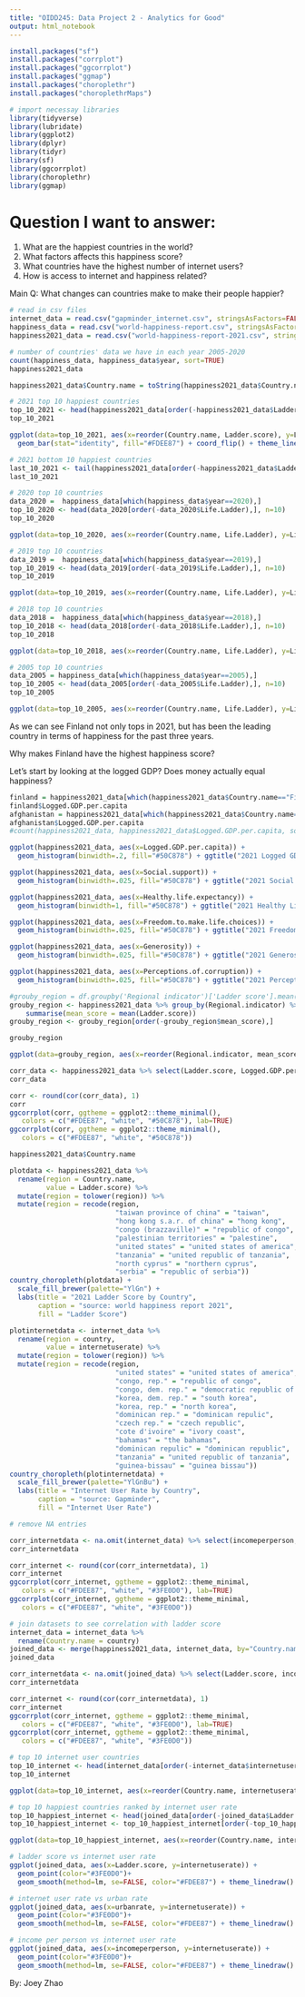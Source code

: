 ```yaml
---
title: "OIDD245: Data Project 2 - Analytics for Good"
output: html_notebook
---
```


```r
install.packages("sf")
install.packages("corrplot")
install.packages("ggcorrplot")
install.packages("ggmap")
install.packages("choroplethr")
install.packages("choroplethrMaps")

# import necessay libraries
library(tidyverse)
library(lubridate)
library(ggplot2)
library(dplyr)
library(tidyr)
library(sf)
library(ggcorrplot)
library(choroplethr)
library(ggmap)
```
# Question I want to answer:
1. What are the happiest countries in the world?
2. What factors affects this happiness score?
3. What countries have the highest number of internet users?
4. How is access to internet and happiness related?

Main Q: What changes can countries make to make their people happier?
```r
# read in csv files 
internet_data = read.csv("gapminder_internet.csv", stringsAsFactors=FALSE)
happiness_data = read.csv("world-happiness-report.csv", stringsAsFactors=FALSE)
happiness2021_data = read.csv("world-happiness-report-2021.csv", stringsAsFactors=FALSE)
```

```r
# number of countries' data we have in each year 2005-2020
count(happiness_data, happiness_data$year, sort=TRUE)
happiness2021_data
```

```r
happiness2021_data$Country.name = toString(happiness2021_data$Country.name)
```

```r
# 2021 top 10 happiest countries
top_10_2021 <- head(happiness2021_data[order(-happiness2021_data$Ladder.score),], n=10)
top_10_2021

ggplot(data=top_10_2021, aes(x=reorder(Country.name, Ladder.score), y=Ladder.score)) +
  geom_bar(stat="identity", fill="#FDEE87") + coord_flip() + theme_linedraw() + ggtitle("2021 Top 10 Happiest Countries") + xlab("Countries") + ylab("Ladder Score")
```
```r
# 2021 bottom 10 happiest countries
last_10_2021 <- tail(happiness2021_data[order(-happiness2021_data$Ladder.score),], n=10)
last_10_2021
```

```r
# 2020 top 10 countries
data_2020 =  happiness_data[which(happiness_data$year==2020),]
top_10_2020 <- head(data_2020[order(-data_2020$Life.Ladder),], n=10)
top_10_2020

ggplot(data=top_10_2020, aes(x=reorder(Country.name, Life.Ladder), y=Life.Ladder)) + geom_bar(stat="identity", fill="#FDEE87") + coord_flip() + theme_linedraw() + ggtitle("2020 Top 10 Happiest Countries") + xlab("Countries") + ylab("Ladder Score")
```

```r
# 2019 top 10 countries
data_2019 =  happiness_data[which(happiness_data$year==2019),]
top_10_2019 <- head(data_2019[order(-data_2019$Life.Ladder),], n=10)
top_10_2019

ggplot(data=top_10_2019, aes(x=reorder(Country.name, Life.Ladder), y=Life.Ladder)) + geom_bar(stat="identity", fill="#FDEE87") + coord_flip() + theme_linedraw() + ggtitle("2019 Top 10 Happiest Countries") + xlab("Countries") + ylab("Ladder Score")
```

```r
# 2018 top 10 countries
data_2018 =  happiness_data[which(happiness_data$year==2018),]
top_10_2018 <- head(data_2018[order(-data_2018$Life.Ladder),], n=10)
top_10_2018

ggplot(data=top_10_2018, aes(x=reorder(Country.name, Life.Ladder), y=Life.Ladder)) + geom_bar(stat="identity", fill="#FDEE87") + coord_flip() + theme_linedraw() + ggtitle("2018 Top 10 Happiest Countries") + xlab("Countries") + ylab("Ladder Score")
```

```r
# 2005 top 10 countries
data_2005 = happiness_data[which(happiness_data$year==2005),]
top_10_2005 <- head(data_2005[order(-data_2005$Life.Ladder),], n=10)
top_10_2005

ggplot(data=top_10_2005, aes(x=reorder(Country.name, Life.Ladder), y=Life.Ladder)) + geom_bar(stat="identity", fill="#FDEE87") + coord_flip() + theme_linedraw() + ggtitle("2005 Top 10 Happiest Countries") + xlab("Countries") + ylab("Ladder Score")
```

As we can see Finland not only tops in 2021, but has been the leading country in terms of happiness for the past three years.

Why makes Finland have the highest happiness score? 

Let's start by looking at the logged GDP? Does money actually equal happiness?
```r
finland = happiness2021_data[which(happiness2021_data$Country.name=="Finland"),]
finland$Logged.GDP.per.capita
afghanistan = happiness2021_data[which(happiness2021_data$Country.name=="Afghanistan"),]
afghanistan$Logged.GDP.per.capita
#count(happiness2021_data, happiness2021_data$Logged.GDP.per.capita, sort=TRUE)

ggplot(happiness2021_data, aes(x=Logged.GDP.per.capita)) + 
  geom_histogram(binwidth=.2, fill="#50C878") + ggtitle("2021 Logged GDP") + xlab("Logged GDP per capita") + ylab("Country Count") + geom_vline(data=finland, aes(xintercept=Logged.GDP.per.capita, color="#E13F2A"),linetype="solid") + geom_vline(data=afghanistan, aes(xintercept=Logged.GDP.per.capita, color="#3FE0D0"),linetype="solid") +scale_color_discrete(name = "Legend", labels = c("Afghanistan", "Finland")) + theme_linedraw() 
```

```r
ggplot(happiness2021_data, aes(x=Social.support)) + 
  geom_histogram(binwidth=.025, fill="#50C878") + ggtitle("2021 Social Support") + xlab("Social Support") + ylab("Country Count") + geom_vline(data=finland, aes(xintercept=Social.support, color="#E13F2A"),linetype="solid") + geom_vline(data=afghanistan, aes(xintercept=Social.support, color="#3FE0D0"),linetype="solid") +scale_color_discrete(name = "Legend", labels = c("Afghanistan", "Finland")) +theme_linedraw() 
```
```r
ggplot(happiness2021_data, aes(x=Healthy.life.expectancy)) + 
  geom_histogram(binwidth=1, fill="#50C878") + ggtitle("2021 Healthy Life Expectancy") + xlab("Healthy Life Expectancy") + ylab("Country Count") + geom_vline(data=finland, aes(xintercept=Healthy.life.expectancy, color="#E13F2A"),linetype="solid") + geom_vline(data=afghanistan, aes(xintercept=Healthy.life.expectancy, color="#3FE0D0"),linetype="solid") +scale_color_discrete(name = "Legend", labels = c("Afghanistan", "Finland")) +theme_linedraw() 
```

```r
ggplot(happiness2021_data, aes(x=Freedom.to.make.life.choices)) + 
  geom_histogram(binwidth=.025, fill="#50C878") + ggtitle("2021 Freedom to Make Life Choices") + xlab("Freedom to Make Life Choices") + ylab("Country Count") + geom_vline(data=finland, aes(xintercept=Freedom.to.make.life.choices, color="#E13F2A"),linetype="solid") + geom_vline(data=afghanistan, aes(xintercept=Freedom.to.make.life.choices, color="#3FE0D0"),linetype="solid") +scale_color_discrete(name = "Legend", labels = c("Afghanistan", "Finland")) +theme_linedraw() 
```

```r
ggplot(happiness2021_data, aes(x=Generosity)) + 
  geom_histogram(binwidth=.025, fill="#50C878") + ggtitle("2021 Generosity") + xlab("Generosity") + ylab("Country Count") + geom_vline(data=finland, aes(xintercept=Generosity, color="#E13F2A"),linetype="solid") + geom_vline(data=afghanistan, aes(xintercept=Generosity, color="#3FE0D0"),linetype="solid") +scale_color_discrete(name = "Legend", labels = c("Afghanistan", "Finland")) +theme_linedraw() 
```

```r
ggplot(happiness2021_data, aes(x=Perceptions.of.corruption)) + 
  geom_histogram(binwidth=.025, fill="#50C878") + ggtitle("2021 Perceptions of Corruption") + xlab("Perceptions of Corruption") + ylab("Country Count") + geom_vline(data=finland, aes(xintercept=Perceptions.of.corruption, color="#E13F2A"),linetype="solid") + geom_vline(data=afghanistan, aes(xintercept=Perceptions.of.corruption, color="#3FE0D0"),linetype="solid") +scale_color_discrete(name = "Legend", labels = c("Afghanistan", "Finland")) +theme_linedraw() 
```

```r
#grouby_region = df.groupby('Regional indicator')['Ladder score'].mean().reset_index().sort_values('Ladder score')
grouby_region <- happiness2021_data %>% group_by(Regional.indicator) %>%
	summarise(mean_score = mean(Ladder.score))
grouby_region <- grouby_region[order(-grouby_region$mean_score),]

grouby_region

ggplot(data=grouby_region, aes(x=reorder(Regional.indicator, mean_score), y=mean_score)) + geom_bar(stat="identity", fill="#FDEE87") + coord_flip() + theme_linedraw() + ggtitle("Regions Ranked by Happiness") + xlab("Regions") + ylab("Avg. Ladder Score")
```
```r
corr_data <- happiness2021_data %>% select(Ladder.score, Logged.GDP.per.capita, Social.support, Healthy.life.expectancy, Freedom.to.make.life.choices, Generosity, Perceptions.of.corruption)
corr_data

corr <- round(cor(corr_data), 1)
corr
ggcorrplot(corr, ggtheme = ggplot2::theme_minimal(),
   colors = c("#FDEE87", "white", "#50C878"), lab=TRUE) 
ggcorrplot(corr, ggtheme = ggplot2::theme_minimal(),
   colors = c("#FDEE87", "white", "#50C878")) 
```
```r
happiness2021_data$Country.name
```

```r
plotdata <- happiness2021_data %>%
  rename(region = Country.name,
         value = Ladder.score) %>%
  mutate(region = tolower(region)) %>%
  mutate(region = recode(region,
                          "taiwan province of china" = "taiwan",
                          "hong kong s.a.r. of china" = "hong kong",
                          "congo (brazzaville)" = "republic of congo",
                          "palestinian territories" = "palestine",
                          "united states" = "united states of america",
                          "tanzania" = "united republic of tanzania",
                          "north cyprus" = "northern cyprus",
                          "serbia" = "republic of serbia"))
country_choropleth(plotdata) + 
  scale_fill_brewer(palette="YlGn") +
  labs(title = "2021 Ladder Score by Country",
       caption = "source: world happiness report 2021",
       fill = "Ladder Score")
```

```r
plotinternetdata <- internet_data %>%
  rename(region = country,
         value = internetuserate) %>%
  mutate(region = tolower(region)) %>%
  mutate(region = recode(region,
                          "united states" = "united states of america",
                          "congo, rep." = "republic of congo",
                          "congo, dem. rep." = "democratic republic of the congo",
                          "korea, dem. rep." = "south korea",
                          "korea, rep." = "north korea",
                          "dominican rep." = "dominican repulic",
                          "czech rep." = "czech republic",
                          "cote d'ivoire" = "ivory coast",
                          "bahamas" = "the bahamas",
                          "dominican repulic" = "dominican republic",
                          "tanzania" = "united republic of tanzania",
                          "guinea-bissau" = "guinea bissau"))
country_choropleth(plotinternetdata) + 
  scale_fill_brewer(palette="YlGnBu") +
  labs(title = "Internet User Rate by Country",
       caption = "source: Gapminder",
       fill = "Internet User Rate")
```

```r
# remove NA entries

corr_internetdata <- na.omit(internet_data) %>% select(incomeperperson, internetuserate, urbanrate)
corr_internetdata

corr_internet <- round(cor(corr_internetdata), 1)
corr_internet
ggcorrplot(corr_internet, ggtheme = ggplot2::theme_minimal,
   colors = c("#FDEE87", "white", "#3FE0D0"), lab=TRUE)
ggcorrplot(corr_internet, ggtheme = ggplot2::theme_minimal,
   colors = c("#FDEE87", "white", "#3FE0D0"))
```

```r
# join datasets to see correlation with ladder score
internet_data = internet_data %>% 
  rename(Country.name = country)
joined_data <- merge(happiness2021_data, internet_data, by="Country.name")
joined_data

corr_internetdata <- na.omit(joined_data) %>% select(Ladder.score, incomeperperson, internetuserate, urbanrate)
corr_internetdata

corr_internet <- round(cor(corr_internetdata), 1)
corr_internet
ggcorrplot(corr_internet, ggtheme = ggplot2::theme_minimal,
   colors = c("#FDEE87", "white", "#3FE0D0"), lab=TRUE)
ggcorrplot(corr_internet, ggtheme = ggplot2::theme_minimal,
   colors = c("#FDEE87", "white", "#3FE0D0"))
```

```r
# top 10 internet user countries
top_10_internet <- head(internet_data[order(-internet_data$internetuserate),], n=10)
top_10_internet

ggplot(data=top_10_internet, aes(x=reorder(Country.name, internetuserate), y=internetuserate)) + geom_bar(stat="identity", fill="#3FE0D0") + theme_linedraw() + ggtitle("Top 10 Internet Usage Countries") + xlab("Countries") + ylab("Internet Use Rate") + theme(axis.text.x=element_text(angle=90,hjust=1,vjust=0.5)) 
```

```r
# top 10 happiest countries ranked by internet user rate
top_10_happiest_internet <- head(joined_data[order(-joined_data$Ladder.score),], n=10)
top_10_happiest_internet <- top_10_happiest_internet[order(-top_10_happiest_internet$internetuserate),] 

ggplot(data=top_10_happiest_internet, aes(x=reorder(Country.name, internetuserate), y=internetuserate)) + geom_bar(stat="identity", fill="#3FE0D0") + theme_classic() + ggtitle("2021 Top 10 Happiest Countries by Internet User Rate") + xlab("Countries") + ylab("Internet Use Rate") + theme(axis.text.x=element_text(angle=90,hjust=1,vjust=0.5)) 
```
```r
# ladder score vs internet user rate
ggplot(joined_data, aes(x=Ladder.score, y=internetuserate)) + 
  geom_point(color="#3FE0D0")+
  geom_smooth(method=lm, se=FALSE, color="#FDEE87") + theme_linedraw() + ggtitle("Ladder Score vs Internet Use Rate") + xlab("Ladder Score") + ylab("Internet Use Rate")
```
```r
# internet user rate vs urban rate
ggplot(joined_data, aes(x=urbanrate, y=internetuserate)) + 
  geom_point(color="#3FE0D0")+
  geom_smooth(method=lm, se=FALSE, color="#FDEE87") + theme_linedraw() + ggtitle("Urban Rate vs Internet Use Rate") + xlab("Urban Rate") + ylab("Internet User Rate")
```

```r
# income per person vs internet user rate
ggplot(joined_data, aes(x=incomeperperson, y=internetuserate)) + 
  geom_point(color="#3FE0D0")+
  geom_smooth(method=lm, se=FALSE, color="#FDEE87") + theme_linedraw() + ggtitle("Income Per Person vs Internet Use Rate") + xlab("Income per Person") + ylab("Internet Use Rate")
```

By: Joey Zhao
